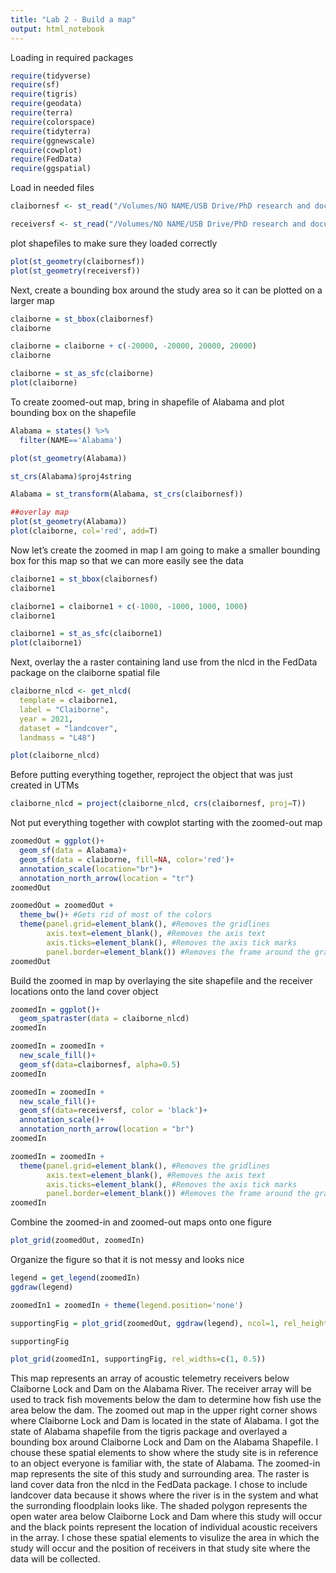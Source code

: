 ```yaml
---
title: "Lab 2 - Build a map"
output: html_notebook
---
```


Loading in required packages
```r
require(tidyverse)
require(sf)
require(tigris)
require(geodata)
require(terra)
require(colorspace)
require(tidyterra)
require(ggnewscale)
require(cowplot)
require(FedData)
require(ggspatial)
```

Load in needed files
```r
claibornesf <- st_read("/Volumes/NO NAME/USB Drive/PhD research and documents/Spatial Ecology Class/Labs/Lab 2/Claiborne Shapefile/Claiborne.shp")

receiversf <- st_read("/Volumes/NO NAME/USB Drive/PhD research and documents/Spatial Ecology Class/Labs/Lab 2/Receiver Points/Receiver points.shp")
```

plot shapefiles to make sure they loaded correctly
```r
plot(st_geometry(claibornesf))
plot(st_geometry(receiversf))
```

Next, create a bounding box around the study area so it can be plotted on a larger map
```r
claiborne = st_bbox(claibornesf)
claiborne

claiborne = claiborne + c(-20000, -20000, 20000, 20000)
claiborne

claiborne = st_as_sfc(claiborne)
plot(claiborne)
```

To create zoomed-out map, bring in shapefile of Alabama and plot bounding box on the shapefile
```r
Alabama = states() %>% 
  filter(NAME=='Alabama')

plot(st_geometry(Alabama))

st_crs(Alabama)$proj4string

Alabama = st_transform(Alabama, st_crs(claibornesf))

##overlay map
plot(st_geometry(Alabama))
plot(claiborne, col='red', add=T)
```

Now let's create the zoomed in map
I am going to make a smaller bounding box for this map so that we can more easily see the data 
```r
claiborne1 = st_bbox(claibornesf)
claiborne1

claiborne1 = claiborne1 + c(-1000, -1000, 1000, 1000)
claiborne1

claiborne1 = st_as_sfc(claiborne1)
plot(claiborne1)
```

Next, overlay the a raster containing land use from the nlcd in the FedData package on the claiborne spatial file
```r
claiborne_nlcd <- get_nlcd(
  template = claiborne1,
  label = "Claiborne",
  year = 2021,
  dataset = "landcover",
  landmass = "L48")

plot(claiborne_nlcd)

```

Before putting everything together, reproject the object that was just created in UTMs
```r
claiborne_nlcd = project(claiborne_nlcd, crs(claibornesf, proj=T))
```

Not put everything together with cowplot starting with the zoomed-out map
```r
zoomedOut = ggplot()+
  geom_sf(data = Alabama)+
  geom_sf(data = claiborne, fill=NA, color='red')+
  annotation_scale(location="br")+
  annotation_north_arrow(location = "tr")
zoomedOut

zoomedOut = zoomedOut +
  theme_bw()+ #Gets rid of most of the colors
  theme(panel.grid=element_blank(), #Removes the gridlines
        axis.text=element_blank(), #Removes the axis text
        axis.ticks=element_blank(), #Removes the axis tick marks
        panel.border=element_blank()) #Removes the frame around the graph
zoomedOut
```

Build the zoomed in map by overlaying the site shapefile and the receiver locations onto the land cover object
```r
zoomedIn = ggplot()+
  geom_spatraster(data = claiborne_nlcd)
zoomedIn

zoomedIn = zoomedIn + 
  new_scale_fill()+
  geom_sf(data=claibornesf, alpha=0.5)
zoomedIn

zoomedIn = zoomedIn + 
  new_scale_fill()+
  geom_sf(data=receiversf, color = 'black')+
  annotation_scale()+
  annotation_north_arrow(location = "br")
zoomedIn

zoomedIn = zoomedIn +
  theme(panel.grid=element_blank(), #Removes the gridlines
        axis.text=element_blank(), #Removes the axis text
        axis.ticks=element_blank(), #Removes the axis tick marks
        panel.border=element_blank()) #Removes the frame around the graph
zoomedIn
```

Combine the zoomed-in and zoomed-out maps onto one figure
```r
plot_grid(zoomedOut, zoomedIn)
```

Organize the figure so that it is not messy and looks nice
```r
legend = get_legend(zoomedIn)
ggdraw(legend)

zoomedIn1 = zoomedIn + theme(legend.position='none')

supportingFig = plot_grid(zoomedOut, ggdraw(legend), ncol=1, rel_heights = c(0.5, 1))

supportingFig

plot_grid(zoomedIn1, supportingFig, rel_widths=c(1, 0.5))
```

This map represents an array of acoustic telemetry receivers below Claiborne Lock and Dam on the Alabama River. The receiver array will be used to track fish movements below the dam to determine how fish use the area below the dam. The zoomed out map in the upper right corner shows where Claiborne Lock and Dam is located in the state of Alabama. I got the state of Alabama shapefile from the tigris package and overlayed a bounding box around Claiborne Lock and Dam on the Alabama Shapefile. I chouse these spatial elements to show where the study site is in reference to an object everyone is familiar with, the state of Alabama. The zoomed-in map represents the site of this study and surrounding area. The raster is land cover data fron the nlcd in the FedData package. I chose to include landcover data because it shows where the river is in the system and what the surronding floodplain looks like. The shaded polygon represents the open water area below Claiborne Lock and Dam where this study will occur and the black points represent the location of individual acoustic receivers in the array. I chose these spatial elements to visulize the area in which the study will occur and the position of receivers in that study site where the data will be collected.  